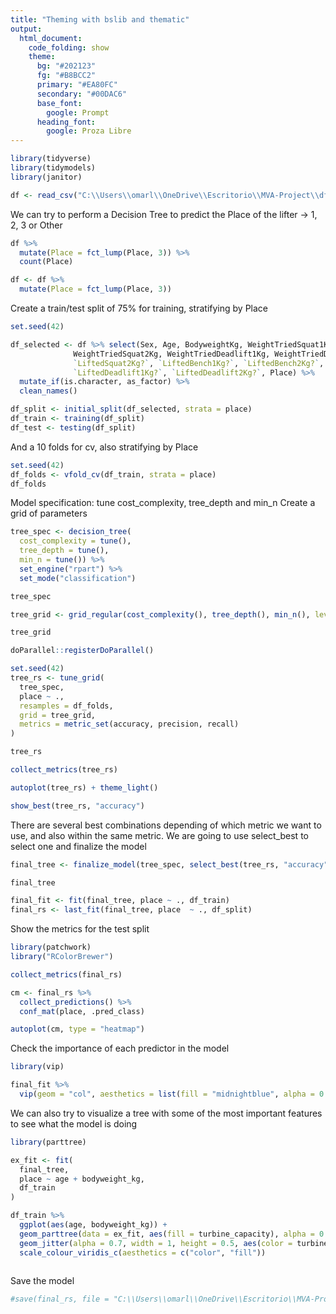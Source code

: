 ```yaml
---
title: "Theming with bslib and thematic"
output: 
  html_document:
    code_folding: show
    theme:
      bg: "#202123"
      fg: "#B8BCC2"
      primary: "#EA80FC"
      secondary: "#00DAC6"
      base_font:
        google: Prompt
      heading_font:
        google: Proza Libre
---
```


```r
library(tidyverse)
library(tidymodels)
library(janitor)

```

```r
df <- read_csv("C:\\Users\\omarl\\OneDrive\\Escritorio\\MVA-Project\\df_preprocessed.csv")
```


We can try to perform a Decision Tree to predict the Place of the lifter -> 1, 2, 3 or Other 

```r

df %>% 
  mutate(Place = fct_lump(Place, 3)) %>% 
  count(Place)

df <- df %>%
  mutate(Place = fct_lump(Place, 3))

```

Create a train/test split of 75% for training, stratifying by Place
```r
set.seed(42)

df_selected <- df %>% select(Sex, Age, BodyweightKg, WeightTriedSquat1Kg, WeightTriedSquat2Kg, WeightTriedBench1Kg, WeightTriedSquat1Kg,
              WeightTriedSquat2Kg, WeightTriedDeadlift1Kg, WeightTriedDeadlift2Kg, `LiftedSquat1Kg?`,
              `LiftedSquat2Kg?`, `LiftedBench1Kg?`, `LiftedBench2Kg?`,
              `LiftedDeadlift1Kg?`, `LiftedDeadlift2Kg?`, Place) %>%
  mutate_if(is.character, as_factor) %>%
  clean_names()

df_split <- initial_split(df_selected, strata = place)
df_train <- training(df_split)
df_test <- testing(df_split)

```


And a 10 folds for cv, also stratifying by Place
```r
set.seed(42)
df_folds <- vfold_cv(df_train, strata = place)
df_folds

```


Model specification: tune cost_complexity, tree_depth and min_n
Create a grid of parameters
```r
tree_spec <- decision_tree(
  cost_complexity = tune(),
  tree_depth = tune(),
  min_n = tune()) %>%
  set_engine("rpart") %>%
  set_mode("classification")

tree_spec

tree_grid <- grid_regular(cost_complexity(), tree_depth(), min_n(), levels = 3)

tree_grid
```

```r
doParallel::registerDoParallel()

set.seed(42)
tree_rs <- tune_grid(
  tree_spec,
  place ~ .,
  resamples = df_folds,
  grid = tree_grid,
  metrics = metric_set(accuracy, precision, recall)
)

tree_rs
```



```r
collect_metrics(tree_rs)

autoplot(tree_rs) + theme_light()

show_best(tree_rs, "accuracy")

```

There are several best combinations depending of which metric we want to use, and also
within the same metric. We are going to use select_best to select one and finalize the 
model
```r

final_tree <- finalize_model(tree_spec, select_best(tree_rs, "accuracy"))

final_tree

```

```r
final_fit <- fit(final_tree, place ~ ., df_train)
final_rs <- last_fit(final_tree, place  ~ ., df_split)
```



Show the metrics for the test split
```r
library(patchwork)
library("RColorBrewer")

collect_metrics(final_rs)

cm <- final_rs %>%
  collect_predictions() %>%
  conf_mat(place, .pred_class)

autoplot(cm, type = "heatmap")
```



Check the importance of each predictor in the model
```r
library(vip)

final_fit %>%
  vip(geom = "col", aesthetics = list(fill = "midnightblue", alpha = 0.8))
```


We can also try to visualize a tree with some of the most important features
to see what the model is doing
```r
library(parttree)

ex_fit <- fit(
  final_tree,
  place ~ age + bodyweight_kg,
  df_train
)

df_train %>%
  ggplot(aes(age, bodyweight_kg)) +
  geom_parttree(data = ex_fit, aes(fill = turbine_capacity), alpha = 0.3) +
  geom_jitter(alpha = 0.7, width = 1, height = 0.5, aes(color = turbine_capacity)) +
  scale_colour_viridis_c(aesthetics = c("color", "fill"))
```
```r

```



Save the model
```r
#save(final_rs, file = "C:\\Users\\omarl\\OneDrive\\Escritorio\\MVA-Project\\model_fitted.Rdata")
```


